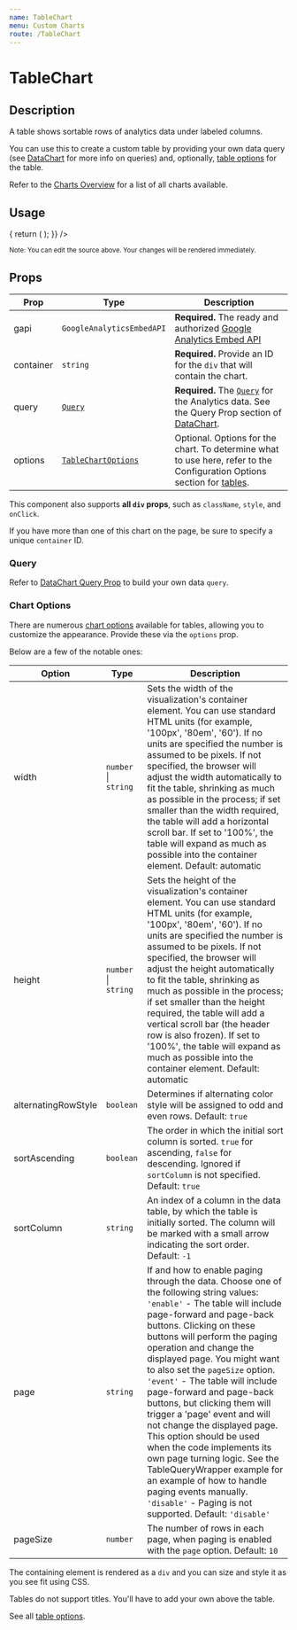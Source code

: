 ```yaml
---
name: TableChart
menu: Custom Charts
route: /TableChart
---
```



<h1>TableChart</h1>

## Description

A table shows sortable rows of analytics data under labeled columns.

You can use this to create a custom table by providing your own data query (see [DataChart](/DataChart) for more info on queries) and, 
optionally, [table options](https://developers.google.com/chart/interactive/docs/gallery/table#configuration-options) for the table.

Refer to the [Charts Overview](/charts) for a list of all charts available.

## Usage

<Playground>
  <AnalyticsDashboard
    authOptions={{ clientId }}
    renderCharts={(gapi, viewId) => {
      return (
        <TableChart
          gapi={gapi}
          query={{
            ids: viewId,
            'start-date': '28daysAgo',
            'end-date': 'today',
            metrics: 'ga:pageviews',
            dimensions: 'ga:pagePath',
          }}
          container="pageviews-per-path-chart"
          options={{
            sortAscending: false,
            sortColumn: 1,
          }}
        />
      );
    }}
  />
</Playground>

<br/>

<small>Note: You can edit the source above. Your changes will be rendered immediately.</small>

## Props

| Prop | Type | Description |
|------|------|-------------|
| gapi | `GoogleAnalyticsEmbedAPI` | **Required.** The ready and authorized [Google Analytics Embed API](https://devboldly.github.io/react-use-analytics-api/) |
| container | `string` | **Required.** Provide an ID for the `div` that will contain the chart. |
| query | [`Query`](/DataChart#query-prop)  | **Required.** The [`Query`](/DataChart#query-prop) for the Analytics data. See the Query Prop section of [DataChart](/DataChart). |
| options | [`TableChartOptions`](https://developers.google.com/chart/interactive/docs/gallery/table#configuration-options) | Optional. Options for the chart. To determine what to use here, refer to the Configuration Options section for [tables](https://developers.google.com/chart/interactive/docs/gallery/table#configuration-options). |

This component also supports **all `div` props**, such as `className`, `style`, and `onClick`.

If you have more than one of this chart on the page, be sure to specify a unique `container` ID.

### Query

Refer to [DataChart Query Prop](/DataChart#query-prop) to build your own data `query`.

### Chart Options

There are numerous [chart options](https://developers.google.com/chart/interactive/docs/gallery/table#configuration-options) available for 
tables, allowing you to customize the appearance. Provide these via the `options` prop.

Below are a few of the notable ones:

| Option | Type | Description |
|------|------|-------------|
| width | `number` &#124; `string` | Sets the width of the visualization's container element. You can use standard HTML units (for example, '100px', '80em', '60'). If no units are specified the number is assumed to be pixels. If not specified, the browser will adjust the width automatically to fit the table, shrinking as much as possible in the process; if set smaller than the width required, the table will add a horizontal scroll bar. If set to '100%', the table will expand as much as possible into the container element. Default: automatic |
| height | `number` &#124; `string` | Sets the height of the visualization's container element. You can use standard HTML units (for example, '100px', '80em', '60'). If no units are specified the number is assumed to be pixels. If not specified, the browser will adjust the height automatically to fit the table, shrinking as much as possible in the process; if set smaller than the height required, the table will add a vertical scroll bar (the header row is also frozen). If set to '100%', the table will expand as much as possible into the container element. Default: automatic |
| alternatingRowStyle | `boolean` | Determines if alternating color style will be assigned to odd and even rows. Default: `true` |
| sortAscending | `boolean` | The order in which the initial sort column is sorted. `true` for ascending, `false` for descending. Ignored if `sortColumn` is not specified. Default: `true` |
| sortColumn | `string` | An index of a column in the data table, by which the table is initially sorted. The column will be marked with a small arrow indicating the sort order. Default: `-1` |
| page | `string` | If and how to enable paging through the data. Choose one of the following string values: `'enable'` - The table will include page-forward and page-back buttons. Clicking on these buttons will perform the paging operation and change the displayed page. You might want to also set the `pageSize` option. `'event'` - The table will include page-forward and page-back buttons, but clicking them will trigger a 'page' event and will not change the displayed page. This option should be used when the code implements its own page turning logic. See the TableQueryWrapper example for an example of how to handle paging events manually. `'disable'` - Paging is not supported. Default: `'disable'` |
| pageSize | `number` | The number of rows in each page, when paging is enabled with the `page` option. Default: `10` |

The containing element is rendered as a `div` and you can size and style it as you see fit using CSS.

Tables do not support titles. You'll have to add your own above the table.

See all [table options](https://developers.google.com/chart/interactive/docs/gallery/table#configuration-options).